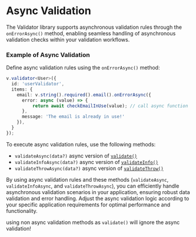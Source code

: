 
# Async Validation

The Validator library supports asynchronous validation rules through the `onErrorAsync()` method, enabling seamless handling of asynchronous validation checks within your validation workflows.

### Example of Async Validation

Define async validation rules using the `onErrorAsync()` method:

```typescript  /async/ /return await/
v.validator<User>({
  id: 'userValidator',
  items: {
    email: v.string().required().email().onErrorAsync({
      error: async (value) => {
          return await checkEmailInUse(value); // call async function 'checkEmailInUse'
      },
      message: 'The email is already in use!'
    }),
  }
});
```

To execute async validation rules, use the following methods:

- `validateAsync(data?)` async version of [`validate()`](/ts-validation/how-to-validate-objects#validate)
- `validateInfoAsync(data?)` async version of [`validateInfo()`](/ts-validation/how-to-validate-objects#validateInfo)
- `validateThrowAsync(data?)` async version of [`validateThrow()`](/ts-validation/how-to-validate-objects#validateThrow)

By using async validation rules and these methods (`validateAsync`, `validateInfoAsync`, and `validateThrowAsync`), you can efficiently handle asynchronous validation scenarios in your application, ensuring robust data validation and error handling. Adjust the async validation logic according to your specific application requirements for optimal performance and functionality.

<Callout type='warning'>using non async validation methods as `validate()` will ignore the async validation!</Callout>